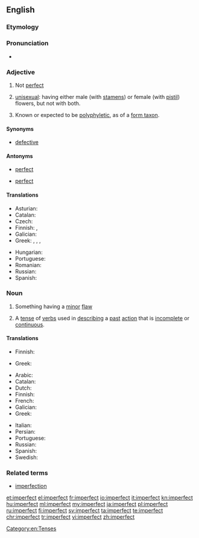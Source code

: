 ==English==

===Etymology===
{{prefix|im|perfect}}

===Pronunciation===
* {{a|US}} {{IPA|/ɪmˈpɝːfɪkt/|/ɪmˈpɝːfɛkt/}}
*: {{audio|en-us-imperfect.ogg|Audio (US)}}

===Adjective===
{{en-adj}}

# Not [[perfect]]
# {{context|botany|lang=en}} [[unisexual]]: having either male (with [[stamen]]s) or female (with [[pistil]]) flowers, but not with both.
# {{context|taxonomy|lang=en}} Known or expected to be [[polyphyletic]], as of a [[form taxon]].

====Synonyms====
* [[defective]]

====Antonyms====
* {{sense|not perfect}} [[perfect]]
* {{sense|unisexual}} [[perfect]]

====Translations====
{{trans-top|not perfect}}
* Asturian: {{t-|ast|imperfeutu}}
* Catalan: {{t-|ca|imperfecte}}
* Czech: {{t-|cs|nedokonalý|m}}
* Finnish: {{t-|fi|vajavainen}}, {{t-|fi|epätäydellinen}}
* Galician: {{t-|gl|imperfecto|m}}
* Greek: {{t+|el|ατελής|m|f|tr=atelís|sc=Grek}}, {{t+|el|ελλιπής|m|f|tr=ellipís|sc=Grek}}, {{t+|el|πλημμελής|m|f|tr=plimmelís|sc=Grek}}, {{t+|el|ελαττωματικός|m|tr=elattomatikós|sc=Grek}}
{{trans-mid}}
* Hungarian: {{t+|hu|tökéletlen}}
* Portuguese: {{t+|pt|imperfeito}}
* Romanian: {{t-|ro|imperfect|m|n}}
* Russian: {{t+|ru|несовершенный|tr=nesoveršénnyj|sc=Cyrl}}
* Spanish: {{t+|es|imperfecto}}
{{trans-bottom}}

{{trans-see|unisexual|unisexual}}

===Noun===
{{en-noun}}

# Something having a [[minor]] [[flaw]]
# {{context|grammar|lang=en}} A [[tense]] of [[verbs]] used in [[describing]] a [[past]] [[action]] that is [[incomplete]] or [[continuous]].

====Translations====
{{trans-top|something having a minor flaw}}
* Finnish: {{t-|fi|sekunda}}
{{trans-mid}}
* Greek: {{t+|el|ελαττωματικός|m|tr=elattomatikós|sc=Grek}}
{{trans-bottom}}

{{trans-top|past tense}}
* Arabic: {{t-|ar|ناقص-غير كامل}}
* Catalan: {{t-|ca|imperfet|m}}
* Dutch: {{t-|nl|onvoltooid verleden tijd|m}}
* Finnish: {{t+|fi|imperfekti}}
* French: {{t+|fr|imparfait|m}}
* Galician: {{t-|gl|imperfecto|m}}
* Greek: {{t+|el|παρατατικός|m|tr=paratatikós}}
{{trans-mid}}
* Italian: {{t+|it|imperfetto|m}}
* Persian: {{t+|fa|ناقص|tr=nâqes|sc=fa-Arab}}
* Portuguese: {{t+|pt|imperfeito|m}}
* Russian: {{t+|ru|несовершенный|m|tr=nesoveršennyj}}
* Spanish: {{t+|es|imperfecto|m}}
* Swedish: {{t-|sv|imperfekt}}
{{trans-bottom}}

===Related terms===
* [[imperfection]]

[[Category:en:Tenses]]

[[et:imperfect]]
[[el:imperfect]]
[[fr:imperfect]]
[[io:imperfect]]
[[it:imperfect]]
[[kn:imperfect]]
[[hu:imperfect]]
[[ml:imperfect]]
[[my:imperfect]]
[[ja:imperfect]]
[[pl:imperfect]]
[[ru:imperfect]]
[[fi:imperfect]]
[[sv:imperfect]]
[[ta:imperfect]]
[[te:imperfect]]
[[chr:imperfect]]
[[tr:imperfect]]
[[vi:imperfect]]
[[zh:imperfect]]